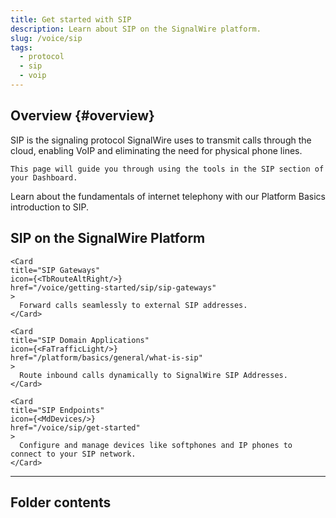 ```yaml
---
title: Get started with SIP
description: Learn about SIP on the SignalWire platform.
slug: /voice/sip
tags:
  - protocol
  - sip
  - voip
---
```



## Overview {#overview}

<div className="row">
  
  <div className="col col--6">
    <Tooltips tip="Session Initiation Protocol">SIP</Tooltips> 
    is the signaling protocol SignalWire uses to transmit calls through the cloud, enabling 
    <Tooltips tip="Voice over IP">VoIP</Tooltips>
    and eliminating the need for physical phone lines. 
    
    This page will guide you through using the tools in the SIP section of your Dashboard.
  </div>
  
  <div className="col col--6">
    <Card 
    title="SIP basics"
    href="/platform/basics/general/what-is-sip"
    >
      Learn about the fundamentals of internet telephony with our Platform Basics introduction to SIP.
    </Card>
  </div>
  
</div>

## SIP on the SignalWire Platform

<CardGroup cols="3">

    <Card 
    title="SIP Gateways"
    icon={<TbRouteAltRight/>}
    href="/voice/getting-started/sip/sip-gateways"
    >
      Forward calls seamlessly to external SIP addresses.
    </Card>

    <Card 
    title="SIP Domain Applications"
    icon={<FaTrafficLight/>}
    href="/platform/basics/general/what-is-sip"
    >
      Route inbound calls dynamically to SignalWire SIP Addresses.
    </Card>

    <Card 
    title="SIP Endpoints"
    icon={<MdDevices/>}
    href="/voice/sip/get-started"
    >
      Configure and manage devices like softphones and IP phones to connect to your SIP network.
    </Card>

</CardGroup>

---

## Folder contents

<DocCardList />
